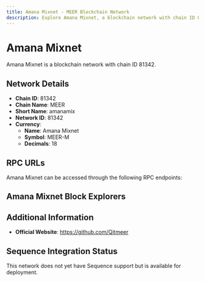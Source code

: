 ```yaml
--- 
title: Amana Mixnet - MEER Blockchain Network
description: Explore Amana Mixnet, a blockchain network with chain ID 81342. Learn about its native currency, Amana Mixnet, and how to interact with the network.
---
```


# Amana Mixnet

Amana Mixnet is a blockchain network with chain ID 81342.

## Network Details

- **Chain ID**: 81342
- **Chain Name**: MEER
- **Short Name**: amanamix
- **Network ID**: 81342
- **Currency**: 
  - **Name**: Amana Mixnet
  - **Symbol**: MEER-M
  - **Decimals**: 18

## RPC URLs

Amana Mixnet can be accessed through the following RPC endpoints:



## Amana Mixnet Block Explorers



## Additional Information

- **Official Website**: https://github.com/Qitmeer

## Sequence Integration Status

This network does not yet have Sequence support but is available for deployment.
